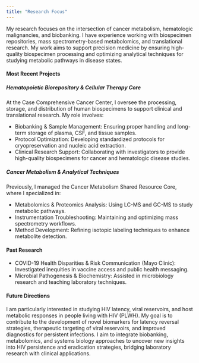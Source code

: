 ---
title: "Research Focus"
---
My research focuses on the intersection of cancer metabolism, hematologic malignancies, and biobanking. I have experience working with biospecimen repositories, mass spectrometry-based metabolomics, and translational research. My work aims to support precision medicine by ensuring high-quality biospecimen processing and optimizing analytical techniques for studying metabolic pathways in disease states.

#### Most Recent Projects
##### Hematopoietic Biorepository & Cellular Therapy Core
At the Case Comprehensive Cancer Center, I oversee the processing, storage, and distribution of human biospecimens to support clinical and translational research. My role involves:

- Biobanking & Sample Management: Ensuring proper handling and long-term storage of plasma, CSF, and tissue samples.
- Protocol Optimization: Developing standardized protocols for cryopreservation and nucleic acid extraction.
- Clinical Research Support: Collaborating with investigators to provide high-quality biospecimens for cancer and hematologic disease studies.

##### Cancer Metabolism & Analytical Techniques
Previously, I managed the Cancer Metabolism Shared Resource Core, where I specialized in:

- Metabolomics & Proteomics Analysis: Using LC-MS and GC-MS to study metabolic pathways.
- Instrumentation Troubleshooting: Maintaining and optimizing mass spectrometry workflows.
- Method Development: Refining isotopic labeling techniques to enhance metabolite detection.


#### Past Research
- COVID-19 Health Disparities & Risk Communication (Mayo Clinic): Investigated inequities in vaccine access and public health messaging.
- Microbial Pathogenesis & Biochemistry: Assisted in microbiology research and teaching laboratory techniques.

#### Future Directions
I am particularly interested in studying HIV latency, viral reservoirs, and host metabolic responses in people living with HIV (PLWH). My goal is to contribute to the development of novel biomarkers for latency reversal strategies, therapeutic targeting of viral reservoirs, and improved diagnostics for persistent infections. I aim to integrate biobanking, metabolomics, and systems biology approaches to uncover new insights into HIV persistence and eradication strategies, bridging laboratory research with clinical applications.

